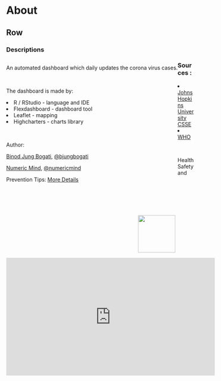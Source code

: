 About
===================================== 

Row 
-----------------------------------------------------------------------

### Descriptions

<div style="float:left">An automated dashboard which daily updates the corona virus cases. 

<br>

The dashboard is made by:

<li>R / RStudio - language and IDE</li>
<li>Flexdashboard - dashboard tool</li> 
<li>Leaflet - mapping</li> 
<li>Highcharters - charts library</li>

<br>

Author: 

<a href="http://linkedin.com/in/bjungbogati">Binod Jung Bogati</a>, <a href="http://twitter.com/bjungbogati">@bjungbogati</a>

<a href="https://www.linkedin.com/company/numericmind/">Numeric Mind</a>, <a href="http://twitter.com/numericmind">@numericmind</a>

</div>

<div style="float:right;margin: 90px 50px 0 0;">
<a href="https://numericmind.com"><img src="assets/big-logo.png" width="100px"></a>
</div>


<!-- AddToAny BEGIN -->
<script>var a2a_config = a2a_config || {}; a2a_config.onclick = 1;
</script>
<script async defer src="https://static.addtoany.com/menu/page.js"></script>
<!-- AddToAny END -->


<!-- <a href="https://www.facebook.com/sharer/sharer.php?u=https://dash.numericmind.com/covid19#home"><i class="fab fa-facebook-square"></i> Share</a> | <a href="https://twitter.com/share?url=https://dash.numericmind.com/covid19#home Coronavirus Dashboard #covid19 #coronavirus #numericmind"><i class="fab fa-twitter"></i> Tweet </a> | <a href="https://www.linkedin.com/shareArticle?mini=true&url=https://dash.numericmind.com/covid19#home"><i class="fab fa-linkedin-in"></i> Share</a> -->


### Sources : 

<li><a href="https://github.com/CSSEGISandData/COVID-19">Johns Hopkins University CSSE</a></li>
<li><a href="https://www.who.int/health-topics/coronavirus"> WHO</a></li>

<br>

Health Safety and Prevention Tips:  <a href="https://www.who.int/emergencies/diseases/novel-coronavirus-2019/advice-for-public"> More Details</a>

<br><br>

<iframe width="560" height="315" src="https://www.youtube.com/embed/6Ooz1GZsQ70" frameborder="0" allow="accelerometer; autoplay; encrypted-media; gyroscope; picture-in-picture" allowfullscreen></iframe>


